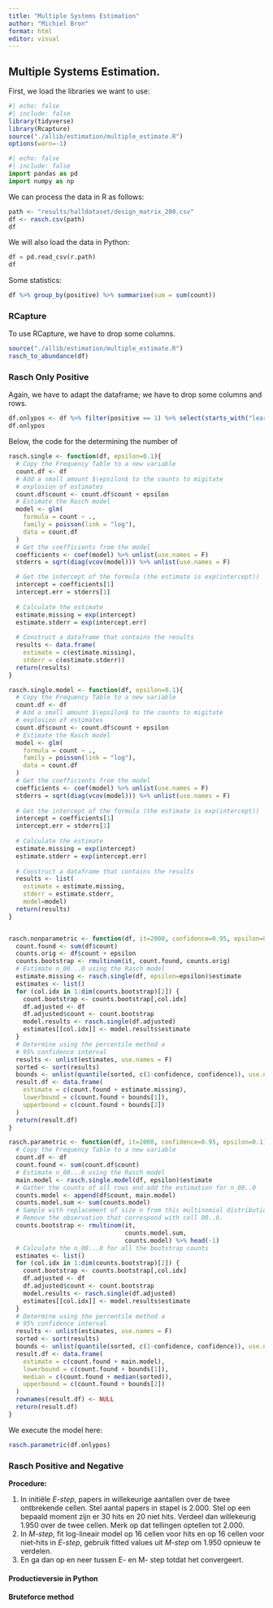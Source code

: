 ```yaml
---
title: "Multiple Systems Estimation"
author: "Michiel Bron"
format: html
editor: visual
---
```


## Multiple Systems Estimation.

First, we load the libraries we want to use:

```r
#| echo: false
#| include: false
library(tidyverse)
library(Rcapture)
source("./allib/estimation/multiple_estimate.R")
options(warn=-1)
```

```python
#| echo: false
#| include: false
import pandas as pd
import numpy as np
```

We can process the data in R as follows:

```r
path <- "results/halldataset/design_matrix_200.csv" 
df <- rasch.csv(path)
df
```

We will also load the data in Python:

```python
df = pd.read_csv(r.path)
df
```

Some statistics:

```r
df %>% group_by(positive) %>% summarise(sum = sum(count))
```

### RCapture

To use RCapture, we have to drop some columns.

```r
source("./allib/estimation/multiple_estimate.R")
rasch_to_abundance(df)
```

### Rasch Only Positive

Again, we have to adapt the dataframe; we have to drop some columns and rows.

```r
df.onlypos <- df %>% filter(positive == 1) %>% select(starts_with("learner") & !ends_with("positive"), matches("count"), starts_with("h") & ends_with("positive"))
df.onlypos
```

Below, the code for the determining the number of

```r
rasch.single <- function(df, epsilon=0.1){
  # Copy the Frequency Table to a new variable
  count.df <- df
  # Add a small amount $\epsilon$ to the counts to migitate
  # explosion of estimates
  count.df$count <- count.df$count + epsilon
  # Estimate the Rasch model
  model <- glm(
    formula = count ~ ., 
    family = poisson(link = "log"), 
    data = count.df
  )
  # Get the coefficients from the model
  coefficients <- coef(model) %>% unlist(use.names = F)
  stderrs = sqrt(diag(vcov(model))) %>% unlist(use.names = F)

  # Get the intercept of the formula (the estimate is exp(intercept))
  intercept = coefficients[1]
  intercept.err = stderrs[1]
  
  # Calculate the estimate
  estimate.missing = exp(intercept)
  estimate.stderr = exp(intercept.err)
  
  # Construct a dataframe that contains the results 
  results <- data.frame(
    estimate = c(estimate.missing),
    stderr = c(estimate.stderr))
  return(results)
}

rasch.single.model <- function(df, epsilon=0.1){
  # Copy the Frequency Table to a new variable
  count.df <- df
  # Add a small amount $\epsilon$ to the counts to migitate
  # explosion of estimates
  count.df$count <- count.df$count + epsilon
  # Estimate the Rasch model
  model <- glm(
    formula = count ~ ., 
    family = poisson(link = "log"), 
    data = count.df
  )
  # Get the coefficients from the model
  coefficients <- coef(model) %>% unlist(use.names = F)
  stderrs = sqrt(diag(vcov(model))) %>% unlist(use.names = F)
  
  # Get the intercept of the formula (the estimate is exp(intercept))
  intercept = coefficients[1]
  intercept.err = stderrs[1]
  
  # Calculate the estimate
  estimate.missing = exp(intercept)
  estimate.stderr = exp(intercept.err)
  
  # Construct a dataframe that contains the results 
  results <- list(
    estimate = estimate.missing,
    stderr = estimate.stderr,
    model=model)
  return(results)
}


rasch.nonparametric <- function(df, it=2000, confidence=0.95, epsilon=0.1){
  count.found <- sum(df$count)
  counts.orig <- df$count + epsilon
  counts.bootstrap <- rmultinom(it, count.found, counts.orig)
  # Estimate n_00...0 using the Rasch model
  estimate.missing <- rasch.single(df, epsilon=epsilon)$estimate
  estimates <- list()
  for (col.idx in 1:dim(counts.bootstrap)[2]) {
    count.bootstrap <- counts.bootstrap[,col.idx]
    df.adjusted <- df
    df.adjusted$count <- count.bootstrap
    model.results <- rasch.single(df.adjusted)
    estimates[[col.idx]] <- model.results$estimate
  }
  # Determine using the percentile method a 
  # 95% confidence interval
  results <- unlist(estimates, use.names = F)
  sorted <- sort(results)
  bounds <- unlist(quantile(sorted, c(1-confidence, confidence)), use.names=F)
  result.df <- data.frame(
    estimate = c(count.found + estimate.missing),
    lowerbound = c(count.found + bounds[1]),
    upperbound = c(count.found + bounds[2])
  )
  return(result.df)
}

rasch.parametric <- function(df, it=2000, confidence=0.95, epsilon=0.1){
  # Copy the Frequency Table to a new variable
  count.df <- df
  count.found <- sum(count.df$count)
  # Estimate n_00...0 using the Rasch model
  main.model <- rasch.single.model(df, epsilon)$estimate
  # Gather the counts of all rows and add the estimation for n_00..0
  counts.model <- append(df$count, main.model)
  counts.model.sum <- sum(counts.model)
  # Sample with replacement of size n from this multinomial distribution. 
  # Remove the observation that correspond with cell 00..0. 
  counts.bootstrap <- rmultinom(it, 
                                counts.model.sum, 
                                counts.model) %>% head(-1)
  # Calculate the n_00...0 for all the bootstrap counts
  estimates <- list()
  for (col.idx in 1:dim(counts.bootstrap)[2]) {
    count.bootstrap <- counts.bootstrap[,col.idx]
    df.adjusted <- df
    df.adjusted$count <- count.bootstrap
    model.results <- rasch.single(df.adjusted)
    estimates[[col.idx]] <- model.results$estimate
  }
  # Determine using the percentile method a 
  # 95% confidence interval
  results <- unlist(estimates, use.names = F)
  sorted <- sort(results)
  bounds <- unlist(quantile(sorted, c(1-confidence, confidence)), use.names=F)
  result.df <- data.frame(
    estimate = c(count.found + main.model),
    lowerbound = c(count.found + bounds[1]),
    median = c(count.found + median(sorted)), 
    upperbound = c(count.found + bounds[2])
  )
  rownames(result.df) <- NULL
  return(result.df)
}
```

We execute the model here:

```r
rasch.parametric(df.onlypos)
```

### Rasch Positive and Negative

**Procedure:**

1.  In initiële *E-step*, papers in willekeurige aantallen over de twee ontbrekende cellen. Stel aantal papers in stapel is 2.000. Stel op een bepaald moment zijn er 30 hits en 20 niet hits. Verdeel dan willekeurig 1.950 over de twee cellen. Merk op dat tellingen optellen tot 2.000.
2.  In *M-step*, fit log-lineair model op 16 cellen voor hits en op 16 cellen voor niet-hits in *E-step*, gebruik fitted values uit *M-step* om 1.950 opnieuw te verdelen.
3.  En ga dan op en neer tussen E- en M- step totdat het convergeert.

#### Productieversie in Python

#### Bruteforce method
